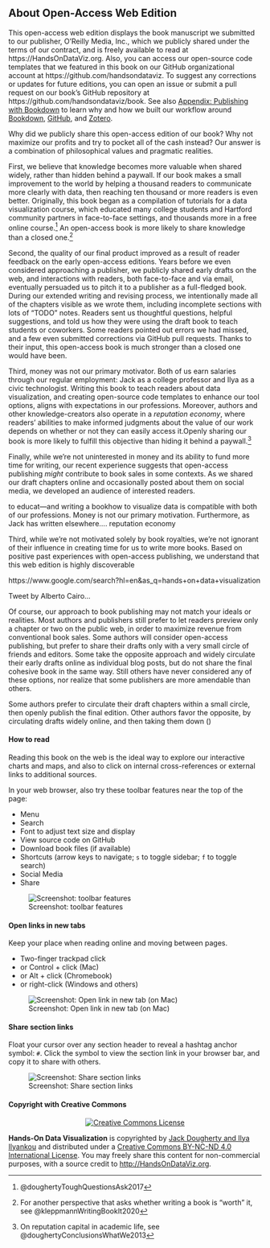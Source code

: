 ## About Open-Access Web Edition {- #open-access}
This open-access web edition displays the book manuscript we submitted to our publisher, O'Reilly Media, Inc., which we publicly shared under the terms of our contract, and is freely available to read at https://HandsOnDataViz.org. Also, you can access our open-source code templates that we featured in this book on our GitHub organizational account at https://github.com/handsondataviz. To suggest any corrections or updates for future editions, you can open an issue or submit a pull request on our book's GitHub repository at https://github.com/handsondataviz/book. See also [Appendix: Publishing with Bookdown](bookdown.html) to learn why and how we built our workflow around [Bookdown](https://bookdown.org), [GitHub](http://github.com), and [Zotero](http://zotero.org).

Why did we publicly share this open-access edition of our book? Why not maximize our profits and try to pocket all of the cash instead? Our answer is a combination of philosophical values and pragmatic realities.

First, we believe that knowledge becomes more valuable when shared widely, rather than hidden behind a paywall. If our book makes a small improvement to the world by helping a thousand readers to communicate more clearly with data, then reaching ten thousand or more readers is even better. Originally, this book began as a compilation of tutorials for a data visualization course, which educated many college students and Hartford community partners in face-to-face settings, and thousands more in a free online course.^[@doughertyToughQuestionsAsk2017] An open-access book is more likely to share knowledge than a closed one.^[For another perspective that asks whether writing a book is "worth" it, see @kleppmannWritingBookIt2020]

Second, the quality of our final product improved as a result of reader feedback on the early open-access editions. Years before we even considered approaching a publisher, we publicly shared early drafts on the web, and interactions with readers, both face-to-face and via email, eventually persuaded us to pitch it to a publisher as a full-fledged book. During our extended writing and revising process, we intentionally made all of the chapters visible as we wrote them, including incomplete sections with lots of "TODO" notes. Readers sent us thoughtful questions, helpful suggestions, and told us how they were using the draft book to teach students or coworkers. Some readers pointed out errors we had missed, and a few even submitted corrections via GitHub pull requests. Thanks to their input, this open-access book is much stronger than a closed one would have been.

Third, money was not our primary motivator. Both of us earn salaries through our regular employment: Jack as a college professor and Ilya as a civic technologist. Writing this book to teach readers about data visualization, and creating open-source code templates to enhance our tool options, aligns with expectations in our professions. Moreover, authors and other knowledge-creators also operate in a *reputation economy*, where readers' abilities to make informed judgments about the value of our work depends on whether or not they can easily access it.Openly sharing our book is more likely to fulfill this objective than hiding it behind a paywall.^[On reputation capital in academic life, see @doughertyConclusionsWhatWe2013]

Finally, while we're not uninterested in money and its ability to fund more time for writing, our recent experience suggests that open-access publishing *might* contribute to book sales in some contexts. As we shared our draft chapters online and occasionally posted about them on social media, we developed an audience of interested readers.


 to educat---and writing a bookhow to visualize data is compatible with both of our professions. Money is not our primary motivation. Furthermore, as Jack has written elsewhere.... reputation economy

Third, while we're not motivated solely by book royalties, we're not ignorant of their influence in creating time for us to write more books. Based on positive past experiences with open-access publishing, we understand that this web edition is highly discoverable

https://www.google.com/search?hl=en&as_q=hands+on+data+visualization

Tweet by Alberto Cairo...


Of course, our approach to book publishing may not match your ideals or realities. Most authors and publishers still prefer to let readers preview only a chapter or two on the public web, in order to maximize revenue from conventional book sales. Some authors will consider open-access publishing, but prefer to share their drafts only with a very small circle of friends and editors. Some take the opposite approach and widely circulate their early drafts online as individual blog posts, but do not share the final cohesive book in the same way. Still others have never considered any of these options, nor realize that some publishers are more amendable than others.


Some authors prefer to circulate their draft chapters within a small circle, then openly publish the final edition. Other authors favor the opposite, by circulating drafts widely online, and then taking them down ()


#### How to read {-}

Reading this book on the web is the ideal way to explore our interactive charts and maps, and also to click on internal cross-references or external links to additional sources.

In your web browser, also try these toolbar features near the top of the page:

- Menu
- Search
- Font to adjust text size and display
- View source code on GitHub
- Download book files (if available)
- Shortcuts (arrow keys to navigate; `s` to toggle sidebar; `f` to toggle search)
- Social Media
- Share

![Screenshot: toolbar features](images/0-preface/toolbar-features.png)

#### Open links in new tabs {-}
Keep your place when reading online and moving between pages.  

- Two-finger trackpad click
- or Control + click (Mac)
- or Alt + click (Chromebook)
- or right-click (Windows and others)

![Screenshot: Open link in new tab (on Mac)](images/0-preface/contextual-menu.png)

#### Share section links {-}
Float your cursor over any section header to reveal a hashtag anchor symbol: `#`. Click the symbol to view the section link in your browser bar, and copy it to share with others.

![Screenshot: Share section links](images/0-preface/section-links.png)

#### Copyright with Creative Commons {-}
<div style="text-align:center">
<a rel="license" href="http://creativecommons.org/licenses/by-nc-nd/4.0/">
  <img alt="Creative Commons License" style="border-width:0" src="https://licensebuttons.net/l/by-nc-nd/4.0/88x31.png" />
</a></div>
<div style="text-align:left">
<strong>Hands-On Data Visualization</strong> is copyrighted
by <a href="https://handsondataviz.org/authors">Jack Dougherty and Ilya Ilyankou</a>
and distributed under a <a rel="license" href="http://creativecommons.org/licenses/by-nc-nd/4.0/">Creative Commons BY-NC-ND 4.0 International License</a>.
You may freely share this content for non-commercial purposes, with a source credit to <a href="http://HandsOnDataViz.org">http://HandsOnDataViz.org</a>.
